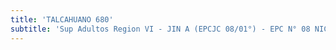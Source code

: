 ```yaml
---
title: 'TALCAHUANO 680'
subtitle: 'Sup Adultos Region VI - JIN A (EPCJC 08/01°) - EPC N° 08 NICOLAS AVELLANEDA - CENS N° 03 - EPA N° 08 NICOLAS AVELLANEDA - CENTRO EDUCATIVO CURSOS ESPECIALES - SUPERVISIÓN CURSOS ESPECIALES'
---
```


#
